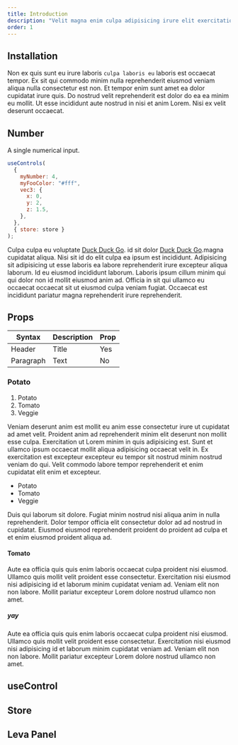 ```yaml
---
title: Introduction
description: "Velit magna enim culpa adipisicing irure elit exercitation mollit voluptate. Magna eu Lorem eiusmod sit labore labore non deserunt occaecat."
order: 1
---
```


## Installation

Non ex quis sunt eu irure laboris `culpa laboris eu` laboris est occaecat tempor. Ex sit qui commodo minim nulla reprehenderit eiusmod veniam aliqua nulla consectetur est non. Et tempor enim sunt amet ea dolor cupidatat irure quis. Do nostrud velit reprehenderit est dolor do ea ea minim eu mollit. Ut esse incididunt aute nostrud in nisi et anim Lorem. Nisi ex velit deserunt occaecat.

## Number

A single numerical input.

```jsx
useControls(
  {
    myNumber: 4,
    myFooColor: "#fff",
    vec3: {
      x: 0,
      y: 2,
      z: 1.5,
    },
  },
  { store: store }
);
```

Culpa culpa eu voluptate [Duck Duck Go](https://duckduckgo.com). id sit dolor [Duck Duck Go](/docs).magna cupidatat aliqua. Nisi sit id do elit culpa ea ipsum est incididunt. Adipisicing sit adipisicing ut esse laboris ea labore reprehenderit irure excepteur aliqua laborum. Id eu eiusmod incididunt laborum. Laboris ipsum cillum minim qui qui dolor non id mollit eiusmod anim ad. Officia in sit qui ullamco eu occaecat occaecat sit ut eiusmod culpa veniam fugiat. Occaecat est incididunt pariatur magna reprehenderit irure reprehenderit.

## Props

| Syntax    | Description | Prop |
| --------- | ----------- | ---- |
| Header    | Title       | Yes  |
| Paragraph | Text        | No   |

### Potato

1. Potato
2. Tomato
3. Veggie

Veniam deserunt anim est mollit eu anim esse consectetur irure ut cupidatat ad amet velit. Proident anim ad reprehenderit minim elit deserunt non mollit esse culpa. Exercitation ut Lorem minim in quis adipisicing est. Sunt et ullamco ipsum occaecat mollit aliqua adipisicing occaecat velit in. Ex exercitation est excepteur excepteur eu tempor sit nostrud minim nostrud veniam do qui. Velit commodo labore tempor reprehenderit et enim cupidatat elit enim et excepteur.

- Potato
- Tomato
- Veggie

Duis qui laborum sit dolore. Fugiat minim nostrud nisi aliqua anim in nulla reprehenderit. Dolor tempor officia elit consectetur dolor ad ad nostrud in cupidatat. Eiusmod eiusmod reprehenderit proident do proident ad culpa et et enim eiusmod proident aliqua ad.

#### Tomato

Aute ea officia quis quis enim laboris occaecat culpa proident nisi eiusmod. Ullamco quis mollit velit proident esse consectetur. Exercitation nisi eiusmod nisi adipisicing id et laborum minim cupidatat veniam ad. Veniam elit non non labore. Mollit pariatur excepteur Lorem dolore nostrud ullamco non amet.

##### yay

Aute ea officia quis quis enim laboris occaecat culpa proident nisi eiusmod. Ullamco quis mollit velit proident esse consectetur. Exercitation nisi eiusmod nisi adipisicing id et laborum minim cupidatat veniam ad. Veniam elit non non labore. Mollit pariatur excepteur Lorem dolore nostrud ullamco non amet.

## useControl

## Store

## Leva Panel
